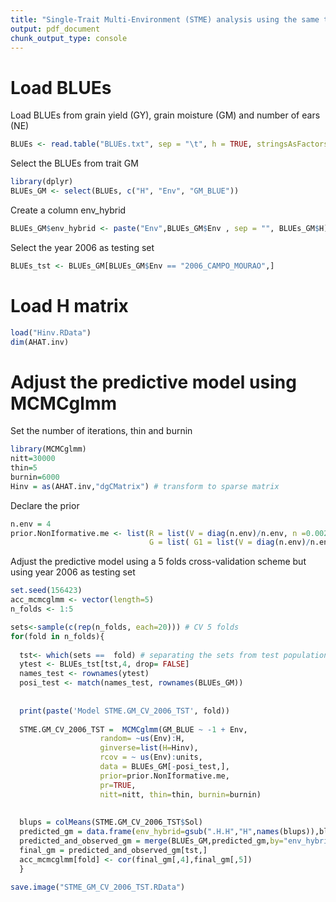 ---
title: "Single-Trait Multi-Environment (STME) analysis using the same training/testing partition of Single-Environment (SE) analysis - GM 2006"
output: pdf_document
chunk_output_type: console
---
# Load BLUEs


Load BLUEs from grain yield (GY), grain moisture (GM) and number of ears (NE)

```{r eval=FALSE, message=FALSE}
BLUEs <- read.table("BLUEs.txt", sep = "\t", h = TRUE, stringsAsFactors = F)
```

Select the BLUEs from trait GM 

```{r eval=FALSE, message=FALSE}
library(dplyr)
BLUEs_GM <- select(BLUEs, c("H", "Env", "GM_BLUE"))
```

Create a column env_hybrid

```{r eval=FALSE, message=FALSE}
BLUEs_GM$env_hybrid <- paste("Env",BLUEs_GM$Env , sep = "", BLUEs_GM$H)
```

Select the year 2006 as testing set

```{r eval=FALSE, message=FALSE}
BLUEs_tst <- BLUEs_GM[BLUEs_GM$Env == "2006_CAMPO_MOURAO",]
```



# Load H matrix

```{r eval=FALSE, message=FALSE}
load("Hinv.RData")
dim(AHAT.inv)
```


# Adjust the predictive model using MCMCglmm


Set the number of iterations, thin and burnin

```{r eval=FALSE, message=FALSE}
library(MCMCglmm)
nitt=30000
thin=5
burnin=6000
Hinv = as(AHAT.inv,"dgCMatrix") # transform to sparse matrix
```

Declare the prior

```{r eval=FALSE, message=FALSE}
n.env = 4
prior.NonIformative.me <- list(R = list(V = diag(n.env)/n.env, n =0.002), 
                               G = list( G1 = list(V = diag(n.env)/n.env, n = 0.002)))
```


Adjust the predictive model using a 5 folds cross-validation scheme but using year 2006 as testing set

```{r, eval=FALSE, message=FALSE}
set.seed(156423) 
acc_mcmcglmm <- vector(length=5)
n_folds <- 1:5

sets<-sample(c(rep(n_folds, each=20))) # CV 5 folds
for(fold in n_folds){
  
  tst<- which(sets ==  fold) # separating the sets from test population
  ytest <- BLUEs_tst[tst,4, drop= FALSE]
  names_test <- rownames(ytest)
  posi_test <- match(names_test, rownames(BLUEs_GM))
 
    
  print(paste('Model STME.GM_CV_2006_TST', fold))
  
  STME.GM_CV_2006_TST =  MCMCglmm(GM_BLUE ~ -1 + Env,
                    random= ~us(Env):H,
                    ginverse=list(H=Hinv),
                    rcov = ~ us(Env):units,
                    data = BLUEs_GM[-posi_test,], 
                    prior=prior.NonIformative.me,
                    pr=TRUE,
                    nitt=nitt, thin=thin, burnin=burnin)
  
  
  blups = colMeans(STME.GM_CV_2006_TST$Sol)
  predicted_gm = data.frame(env_hybrid=gsub(".H.H","H",names(blups)),blups)
  predicted_and_observed_gm = merge(BLUEs_GM,predicted_gm,by="env_hybrid")
  final_gm = predicted_and_observed_gm[tst,]
  acc_mcmcglmm[fold] <- cor(final_gm[,4],final_gm[,5])
  }  

save.image("STME_GM_CV_2006_TST.RData")  
```



